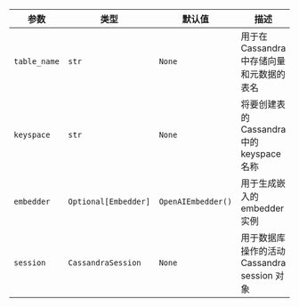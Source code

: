 | 参数    | 类型                | 默认值          | 描述                                                               |
| ----------- | ------------------- | ---------------- | ------------------------------------------------------------------ |
| `table_name` | `str`               | `None`                | 用于在 Cassandra 中存储向量和元数据的表名                                |
| `keyspace`   | `str`               | `None`                | 将要创建表的 Cassandra 中的 keyspace 名称                               |
| `embedder`   | `Optional[Embedder]` | `OpenAIEmbedder()` | 用于生成嵌入的 embedder 实例                                         |
| `session`    | `CassandraSession`  | `None`                | 用于数据库操作的活动 Cassandra session 对象                             |